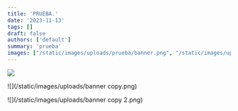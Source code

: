 ```yaml
---
title: 'PRUEBA.'
date: '2023-11-13'
tags: []
draft: false
authors: ['default']
summary: 'prueba'
images: ["/static/images/uploads/prueba/banner.png", "/static/images/uploads/banner copy.png", "/static/images/uploads/banner copy 2.png"]
---
```


![](/static/images/uploads/banner.png)


![](/static/images/uploads/banner copy.png)


![](/static/images/uploads/banner copy 2.png)